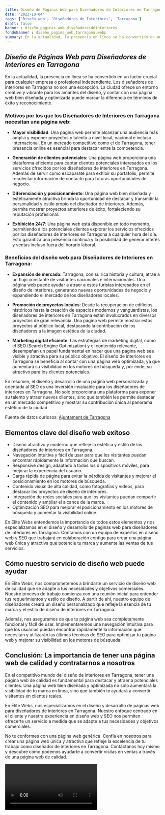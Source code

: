 ```yaml
---
title: Diseño de Páginas Web para Diseñadores de Interiores en Tarragona
date: '2023-10-04'
tags: ['Diseño web', 'Diseñadores de Interiores', 'Tarragona']
draft: false
banner : diseño_paginas_web_diseñadoresdeinteriores
fondoBanner : diseño_pagina_web_tarragona.webp
summary: En la actualidad, la presencia en línea se ha convertido en un factor crucial para cualquier empresa o profesional independiente. Los diseñadores de interiores en Tarragona no son una excepción. La ciudad ofrece un entorno creativo y vibrante para los amantes del diseño, y contar con una página web bien diseñada y optimizada puede marcar la diferencia en términos de éxito y reconocimiento.
---
```


## ***Diseño de Páginas Web para Diseñadores de Interiores en Tarragona***

En la actualidad, la presencia en línea se ha convertido en un factor crucial para cualquier empresa o profesional independiente. Los diseñadores de interiores en Tarragona no son una excepción. La ciudad ofrece un entorno creativo y vibrante para los amantes del diseño, y contar con una página web bien diseñada y optimizada puede marcar la diferencia en términos de éxito y reconocimiento.

### Motivos por los que los Diseñadores de Interiores en Tarragona necesitan una página web:

- **Mayor visibilidad**: Una página web permite alcanzar una audiencia más amplia y exponer proyectos y talento a nivel local, nacional e incluso internacional. En un mercado competitivo como el de Tarragona, tener presencia online es esencial para destacar entre la competencia.

- **Generación de clientes potenciales**: Una página web proporciona una plataforma eficiente para captar clientes potenciales interesados en los servicios ofrecidos por los diseñadores de interiores en Tarragona. Además de servir como escaparate para exhibir su portafolio, permite recolectar información de contacto para futuras oportunidades de negocio.

- **Diferenciación y posicionamiento**: Una página web bien diseñada y estéticamente atractiva brinda la oportunidad de destacar y transmitir la personalidad y estilo propio del diseñador de interiores. Además, permite mostrar proyectos anteriores de éxito, fortaleciendo su reputación profesional.

- **Exhibición 24/7**: Una página web está disponible en todo momento, permitiendo a los potenciales clientes explorar los servicios ofrecidos por los diseñadores de interiores en Tarragona a cualquier hora del día. Esto garantiza una presencia continua y la posibilidad de generar interés y ventas incluso fuera del horario laboral.

### Beneficios del diseño web para Diseñadores de Interiores en Tarragona:

- **Expansión de mercado**: Tarragona, con su rica historia y cultura, atrae a un flujo constante de visitantes nacionales e internacionales. Una página web puede ayudar a atraer a estos turistas interesados en el diseño de interiores, generando nuevas oportunidades de negocio y expandiendo el mercado de los diseñadores locales.

- **Promoción de proyectos locales**: Desde la recuperación de edificios históricos hasta la creación de espacios modernos y vanguardistas, los diseñadores de interiores en Tarragona están involucrados en diversos proyectos de gran relevancia. Una página web permite mostrar estos proyectos al público local, destacando la contribución de los diseñadores a la imagen estética de la ciudad.

- **Marketing digital eficiente**: Las estrategias de marketing digital, como el SEO (Search Engine Optimization) y el contenido relevante, desempeñan un papel fundamental en hacer que una página web sea visible y atractiva para su público objetivo. El diseño de interiores en Tarragona se beneficia al contar con una página web optimizada, ya que aumentará su visibilidad en los motores de búsqueda y, por ende, su atractivo para los clientes potenciales.

En resumen, el diseño y desarrollo de una página web personalizada y orientada al SEO es una inversión invaluable para los diseñadores de interiores en Tarragona. No solo proporciona una plataforma para exponer su talento y atraer nuevos clientes, sino que también les permite destacar en un mercado competitivo y mostrar su contribución única al panorama estético de la ciudad.

Fuente de datos curiosos: [Ajuntament de Tarragona](https://www.tarragona.cat/)

<GifSeo />

<Cta />

## Elementos clave del diseño web exitoso

- Diseño atractivo y moderno que refleje la estética y estilo de los diseñadores de interiores en Tarragona.
- Navegación intuitiva y fácil de usar para que los visitantes puedan encontrar rápidamente la información que buscan.
- Responsive design, adaptado a todos los dispositivos móviles, para mejorar la experiencia del usuario.
- Carga rápida de página para evitar la pérdida de visitantes y mejorar el posicionamiento en los motores de búsqueda.
- Contenido visual de alta calidad, como fotografías y vídeos, para destacar los proyectos de diseño de interiores.
- Integración de redes sociales para que los visitantes puedan compartir el contenido y ampliar el alcance de la marca.
- Optimización SEO para mejorar el posicionamiento en los motores de búsqueda y aumentar la visibilidad online.

En Élite Webs entendemos la importancia de todos estos elementos y nos especializamos en el diseño y desarrollo de páginas web para diseñadores de interiores en Tarragona. Contamos con un equipo de expertos en diseño web y SEO que trabajará en colaboración contigo para crear una página web única y atractiva que potencie tu marca y aumente las ventas de tus servicios.

## Cómo nuestro servicio de diseño web puede ayudar

En Élite Webs, nos comprometemos a brindarte un servicio de diseño web de calidad que se adapte a tus necesidades y objetivos comerciales. Nuestro proceso de trabajo comienza con una reunión inicial para entender tus requerimientos y estilo de diseño. A partir de ahí, nuestro equipo de diseñadores creará un diseño personalizado que refleje la esencia de tu marca y el estilo de diseño de interiores en Tarragona.

Además, nos aseguramos de que tu página web sea completamente funcional y fácil de usar. Implementaremos una navegación intuitiva para que los usuarios puedan encontrar rápidamente la información que necesitan y utilizarán las últimas técnicas de SEO para optimizar tu página web y mejorar su visibilidad en los motores de búsqueda.

## Conclusión: La importancia de tener una página web de calidad y contratarnos a nosotros

En el competitivo mundo del diseño de interiores en Tarragona, tener una página web de calidad es fundamental para destacar y atraer a potenciales clientes. Una página web bien diseñada y optimizada no solo aumentará la visibilidad de tu marca en línea, sino que también te ayudará a convertir visitantes en clientes reales.

En Élite Webs, nos especializamos en el diseño y desarrollo de páginas web para diseñadores de interiores en Tarragona. Nuestro enfoque centrado en el cliente y nuestra experiencia en diseño web y SEO nos permiten ofrecerte un servicio a medida que se adapte a tus necesidades y objetivos comerciales.

No te conformes con una página web genérica. Confía en nosotros para crear una página web única y atractiva que refleje la excelencia de tu trabajo como diseñador de interiores en Tarragona. Contáctanos hoy mismo y descubre cómo podemos ayudarte a convertir visitas en ventas a través de una página web de calidad.

<Video />

<CtaBot job='Diseñadores de Interiores' city='Tarragona'/>

<Gmaps query='Tarragona+españa+maps' />